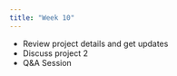 ```yaml
---
title: "Week 10"
---
```


- Review project details and get updates
- Discuss project 2
- Q&A Session
